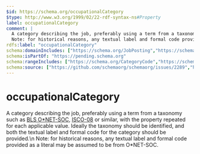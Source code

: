 ```yaml
---
$id: https://schema.org/occupationalCategory
$type: http://www.w3.org/1999/02/22-rdf-syntax-ns#Property
label: occupationalCategory
comment: |
  A category describing the job, preferably using a term from a taxonomy such as [BLS O*NET-SOC](http://www.onetcenter.org/taxonomy.html), [ISCO-08](https://www.ilo.org/public/english/bureau/stat/isco/isco08/) or similar, with the property repeated for each applicable value. Ideally the taxonomy should be identified, and both the textual label and formal code for the category should be provided.\n
  Note: for historical reasons, any textual label and formal code provided as a literal may be assumed to be from O*NET-SOC.
rdfs:label: "occupationalCategory"
schema:domainIncludes: ["https://schema.org/JobPosting","https://schema.org/Physician","https://schema.org/WorkBasedProgram","https://schema.org/EducationalOccupationalProgram","https://schema.org/Occupation"]
schema:isPartOf: "https://pending.schema.org"
schema:rangeIncludes: ["https://schema.org/CategoryCode","https://schema.org/Text"]
schema:source: ["https://github.com/schemaorg/schemaorg/issues/2289","https://github.com/schemaorg/schemaorg/issues/1698","https://github.com/schemaorg/schemaorg/issues/2460","https://github.com/schemaorg/schemaorg/issues/2192","https://github.com/schemaorg/schemaorg/issues/3420"]
---
```


# occupationalCategory

A category describing the job, preferably using a term from a taxonomy such as [BLS O*NET-SOC](http://www.onetcenter.org/taxonomy.html), [ISCO-08](https://www.ilo.org/public/english/bureau/stat/isco/isco08/) or similar, with the property repeated for each applicable value. Ideally the taxonomy should be identified, and both the textual label and formal code for the category should be provided.\n
Note: for historical reasons, any textual label and formal code provided as a literal may be assumed to be from O*NET-SOC.

